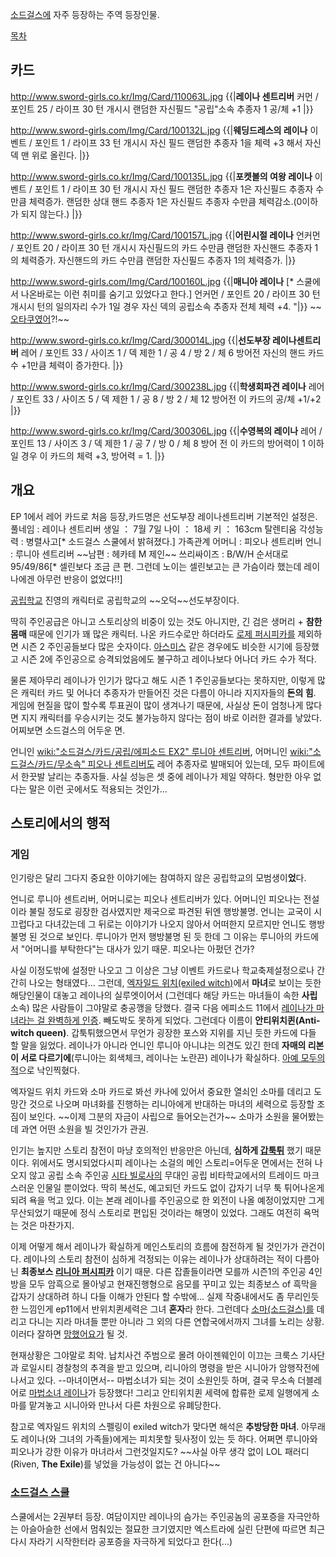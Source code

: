 [[소드걸스]]에 자주 등장하는 주역 등장인물.

[[목차]]
== 카드 ==
http://www.sword-girls.co.kr/Img/Card/110063L.jpg
{{|'''레이나 센트리버''' 
커먼 / 포인트 25 / 라이프 30
턴 개시시 랜덤한 자신필드 "공립"소속 추종자 1 공/체 +1
{{{#0000ff 이쪽으로 오세요. 학교에서 제가 너무 딱딱하게 군다고 해서 거리를 두면 전 쓸쓸해진답니다. 자, 제 손을 잡아주세요. 빨리요.}}}|}}


http://www.sword-girls.com/Img/Card/100132L.jpg
{{|'''웨딩드레스의 레이나'''
이벤트 / 포인트 1 / 라이프 33
턴 개시시 자신 필드 랜덤한 추종자 1을 체력 +3 해서 자신 덱 맨 위로 올린다.
{{{#0000ff 정말 저로 괜찮아요? 저라도 괜찮다면…. 도와드릴게요. 앞으로.. 잘 부탁드려요.}}}|}}


http://www.sword-girls.co.kr/Img/Card/100135L.jpg
{{|'''포켓볼의 여왕 레이나'''
이벤트 / 포인트 1 / 라이프 30
턴 개시시 자신 필드 랜덤한 추종자 1은 자신필드 추종자 수만큼 체력증가. 랜덤한 상대 핸드 추종자 1은 자신필드 추종자 수만큼 체력감소.(0이하가 되지 않는다.)
{{{#0000ff 조용히 해 주시겠어요? 집중해야 합니다. 네? 아아.. 버릇이에요, 입에 뭔갈 물지 않으면 집중이 안돼서요. 이, 이상한 생각하시는거 아닙니까? 전 학생입니다!}}}|}}


http://www.sword-girls.co.kr/Img/Card/100157L.jpg
{{|'''어린시절 레이나'''
언커먼 / 포인트 20 / 라이프 30
턴 개시시 자신필드의 카드 수만큼 랜덤한 자신핸드 추종자 1의 체력증가. 자신핸드의 카드 수만큼 랜덤한 자신필드 추종자 1의 체력증가.
{{{#0000ff 이건 제 어릴적 사진이네요. 이걸 어디서 구한거죠?}}}|}}


http://www.sword-girls.com/Img/Card/100160L.jpg
{{|'''매니아 레이나''' [* 스쿨에서 나온바로는 이런 취미를 숨기고 있었다고 한다.]
언커먼 / 포인트 20 / 라이프 30
턴 개시시 턴의 일의자리 수가 1일 경우 자신 덱의 공립소속 추종자 전체 체력 +4.
{{{#0000ff 중요한 것은 애정이에요. 꾸준한 관리가 없다면 이 아이들은 금새 빛을 잃어버릴테니까요.}}}"|}}
~~[[오타쿠]]였어?!~~

http://www.sword-girls.co.kr/Img/Card/300014L.jpg
{{|'''선도부장 레이나센트리버'''
레어 / 포인트 33 / 사이즈 1 / 덱 제한 1 / 공 4 / 방 2 / 체 6
방어전 자신의 핸드 카드 수 +1만큼 체력이 증가한다.
{{{#0000ff 거기! 스커트가 흐트러지지않게 행동할 것! 스스로의 몸가짐을 의식하세요!}}}|}}

http://www.sword-girls.co.kr/Img/Card/300238L.jpg
{{|'''학생회파견 레이나'''
레어 / 포인트 33 / 사이즈 5 / 덱 제한 1 / 공 8 / 방 2 / 체 12
방어전 이 카드의 공/체 +1/+2
{{{#0000ff 곧 있을 행사는 우리학교에 있어서 아주 중요한 행사입니다. 준비에 차질이 있어선 안 돼요.}}}|}}

http://www.sword-girls.co.kr/Img/Card/300306L.jpg
{{|'''수영복의 레이나'''
레어 / 포인트 13 / 사이즈 3 / 덱 제한 1 / 공 7 / 방 0 / 체 8
방어 전 이 카드의 방어력이 1 이하일 경우 이 카드의 체력 +3, 방어력 = 1.
{{{#0000ff 왜 교실에서 수영복을 갈아입어야만 하는건지.. 이 문제는 학생회에 직접 문제를 제기해야겠어요. 음? 이 자국은….}}}|}}

== 개요 ==
EP 1에서 레어 카드로 처음 등장,카드명은 선도부장 레이나센트리버
기본적인 설정은.
풀네임 : 레이나 센트리버
생일 ： 7월 7일
나이 ： 18세
키 ： 163cm
탈렌티움 각성능력 : 병렬사고[* 소드걸스 스쿨에서 밝혀졌다.]
가족관계
어머니 : 피오나 센트리버
언니 : 루니아 센트리버
~~남편 : 헤카테 M 제인~~
쓰리싸이즈 : B/W/H 순서대로 95/49/86[* 셀린보다 조금 큰 편. 그런데 노이는 셀린보고는 큰 가슴이라 했는데 레이나에겐 아무런 반응이 없었다!!]


[[공립학교]] 진영의 캐릭터로 공립학교의 ~~오덕~~선도부장이다.

딱히 주인공급은 아니고 스토리상의 비중이 있는 것도 아니지만, 긴 검은 생머리 + '''참한 몸매''' 때문에 인기가 꽤 많은 캐릭터. 나온 카드수로만 하더라도 [[로제 퍼시피카]]를 제외하면 시즌 2 주인공들보다 많은 숫자이다. [[아스미스]] 같은 경우에도 비슷한 시기에 등장했고 시즌 2에 주인공으로 승격되었음에도 불구하고 레이나보다 어나더 카드 수가 적다.

물론 제아무리 레이나가 인기가 많다고 해도 시즌 1 주인공들보다는 못하지만, 이렇게 많은 캐릭터 카드 및 어나더 추종자가 만들어진 것은 다름이 아니라 지지자들의 '''돈의 힘'''. 게임에 현질을 많이 할수록 투표권이 많이 생겨나기 때문에, 사실상 돈이 엄청나게 많다면 지지 캐릭터를 우승시키는 것도 불가능하지 않다는 점이 바로 이러한 결과를 낳았다. 어찌보면 소드걸스의 어두운 면.

언니인 [[wiki:"소드걸스/카드/공립/에피소드 EX2" 루니아 센트리버]], 어머니인 [[wiki:"소드걸스/카드/무소속" 피오나 센트리버]]도 레어 추종자로 발매되어 있는데, 모두 파이트에서 한끗발 날리는 추종자들. 사실 성능은 셋 중에 레이나가 제일 약하다. 형만한 아우 없다는 말은 이런 곳에서도 적용되는 것인가...

== 스토리에서의 행적 ==
=== 게임 ===
인기랑은 달리 그다지 중요한 이야기에는 참여하지 않은 공립학교의 모범생이'''었'''다.

언니로 루니아 센트리버, 어머니로는 피오나 센트리버가 있다. 어머니인 피오나는 전설이라 불릴 정도로 굉장한 검사였지만 제국으로 파견된 뒤엔 행방불명. 언니는 교국이 시끄럽다고 다녀갔는데 그 뒤로는 이야기가 나오지 않아서 어떠한지 모르지만 언니도 행방불명 된 것으로 보인다. 루니아가 먼저 행방불명 된 듯 한데 그 이유는 루니아의 카드에서 "어머니를 부탁한다"는 대사가 있기 때문. 피오나는 아펐던 건가?

사실 이정도밖에 설정만 나오고 그 이상은 그냥 이벤트 카드로나 학교축제설정으로나 간간히 나오는 형태였다... 그런데, [http://www.sword-girls.com/World/Card/View.aspx?CardNo=200420&NowPage=2&cardEpisode=-1&cardSide=-1&cardKind=2&cardRarity=-1&cardLevel=-1&cardSize=-1&cardArtist=&cardName= 엑자일드 위치(exiled witch)]에서 '''마녀'''로 보이는 듯한 해당인물이 대놓고 레이나의 실루엣이어서 (그런데다 해당 카드는 마녀들이 속한 '''사립'''소속) 많은 사람들이 그야말로 충공깽을 당했다. 결국 다음 에피소드 11에서 [http://www.sword-girls.com/World/Card/View.aspx?CardNo=200431&NowPage=1&cardEpisode=-1&cardSide=-1&cardKind=2&cardRarity=-1&cardLevel=-1&cardSize=-1&cardArtist=&cardName= 레이나가 마녀라는 걸 완벽하게 인증]. 빼도박도 못하게 되었다. 그런데다 이름이 '''안티위치퀸(Anti-witch queen)'''. 갑툭튀했으면서 무언가 굉장한 포스와 지위를 지닌 듯한 카드에 다들 할 말을 잃었다. 레이나가 아니라 언니인 루니아 아니냐는 의견도 있긴 한데 '''자매의 리본이 서로 다르기에'''(루니아는 회색체크, 레이나는 노란끈) 레이나가 확실하다.
[http://www.sword-girls.com/World/Card/View.aspx?CardNo=200445&NowPage=3&cardEpisode=-1&cardSide=-1&cardKind=-1&cardRarity=-1&cardLevel=-1&cardSize=-1&cardArtist=&cardName= 아예 모두의 적]으로 낙인찍혔다.

엑자일드 위치 카드와 소마 카드로 봐선 카나에 있어서 중요한 열쇠인 소마를 데리고 도망간 것으로 나오며 마녀화를 진행하는 리니아에게 반대하는 마녀의 세력으로 등장할 조짐이 보인다. ~~이제 그분의 자금이 사립으로 들어오는건가~~ 소마가 소원을 물어봤는데 과연 어떤 소원을 빌 것인가가 관권.

인기는 높지만 스토리 참전이 마냥 호의적인 반응만은 아닌데, '''심하게 [[갑툭튀]]''' 했기 때문이다. 위에서도 명시되었다시피 레이나는 소걸의 메인 스토리=어두운 면에서는 전혀 나오지 않고 공립 소속 주인공 [[시타 빌로사]]의 무대인 공립 비타학교에서의 트레이드 마크 스러운 인물일 뿐이었다. 딱히 복선도, 예고되던 카드도 없이 갑자기 너무 툭 튀어나온게 되려 욕을 먹고 있다. 이는 본래 레이나를 주인공으로 한 외전이 나올 예정이었지만 그게 무산되었기 때문에 정식 스토리로 편입된 것이라는 해명이 있었다. 그래도 여전히 욕먹는 것은 마찬가지.

이제 어떻게 해서 레이나가 확실하게 메인스토리의 흐름에 참전하게 될 것인가가 관건이다. 레이나의 스토리 참전이 심하게 걱정되는 이유는 레이나가 상대하려는 적이 다름아닌 '''최종보스 [[리니아 퍼시피카]]''' 이기 때문. 다른 잡졸들이라면 모를까 시즌1의 주인공 4인방을 모두 암흑으로 몰아넣고 현재진행형으로 음모를 꾸미고 있는 최종보스 of 흑막을 갑자기 상대하려 하니 다들 이해가 안된다 할 수밖에... 실제 작중내에서도 좀 무리인듯한 느낌인게 ep11에서 반위치퀸세력은 그녀 '''혼자'''라 한다. 그런데다 [[소마(소드걸스)]]를 데리고 다니는 지라 마녀들 뿐만 아니라 그 외의 다른 연합국에서까지 그녀를 노리는 상황. 이러다 잘하면 [[망했어요]]가 될 것.

현재상황은 그야말로 최악. 납치사건 주범으로 몰려 아이젠웨인이 이끄는 크룩스 기사단과 로일시티 경찰청의 추격을 받고 있으며, 리니아의 명령을 받은 시니아가 암행작전에 나서고 있다. --마녀이면서-- 마법소녀가 되는 것이 소원인듯 하며, 결국 무소속 더블레어로 [http://www.sword-girls.com/World/Card/View.aspx?CardNo=300655 마법소녀 레이나]가 등장했다! 그리고 안티위치퀸 세력에 합류한 로제 일행에게 소마를 맡겨놓고 시니아와 만나서 다른 차원으로 유폐당한다.

참고로 엑자일드 위치의 스펠링이 exiled witch가 맞다면 해석은 '''추방당한 마녀'''. 아무래도 레이나(와 그녀의 가족들)에게는 피치못할 뒷사정이 있는 듯 하다. 어쩌면 루니아와 피오나가 강한 이유가 마녀라서 그런것일지도? ~~사실 아무 생각 없이 LOL 패러디(Riven, '''The Exile''')를 넣었을 가능성이 없는 건 아니다~~
=== [[소드걸스 스쿨]] ===

스쿨에서는 2권부터 등장.
여담이지만 레이나의 슴가는 주인공놈의 공포증을 자극안하는 아슬아슬한 선에서 멈춰있는 절묘한 크기였지만 엑스트라에 실린 단편에 따르면 최근 다시 자라기 시작한터라 공포증을 자극하게 되었다고 한다(...)
